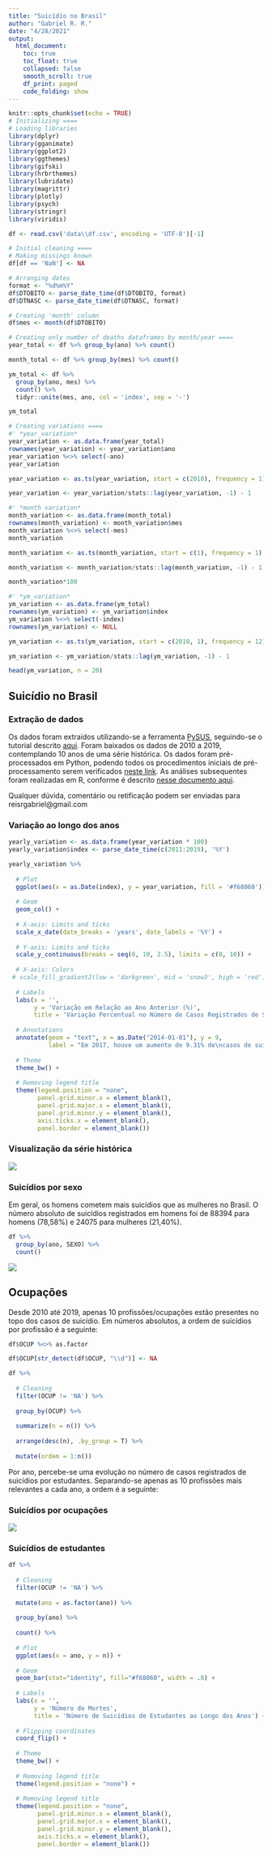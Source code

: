 ```yaml
---
title: "Suicídio no Brasil"
author: "Gabriel R. R."
date: "4/28/2021"
output: 
  html_document:
    toc: true
    toc_float: true
    collapsed: false
    smooth_scroll: true
    df_print: paged
    code_folding: show
---
```


```r
knitr::opts_chunk$set(echo = TRUE)
# Initializing ====
# Loading libraries
library(dplyr)
library(gganimate)
library(ggplot2)
library(ggthemes)
library(gifski)
library(hrbrthemes)
library(lubridate)
library(magrittr)
library(plotly)
library(psych)
library(stringr)
library(viridis)

df <- read.csv('data\\df.csv', encoding = 'UTF-8')[-1]

# Initial cleaning ====
# Making missings known
df[df == 'NaN'] <- NA

# Arranging dates
format <- "%d%m%Y"
df$DTOBITO <- parse_date_time(df$DTOBITO, format)
df$DTNASC <- parse_date_time(df$DTNASC, format)

# Creating 'month' column
df$mes <- month(df$DTOBITO)

# Creating only number of deaths dataframes by month/year ====
year_total <- df %>% group_by(ano) %>% count()

month_total <- df %>% group_by(mes) %>% count()

ym_total <- df %>% 
  group_by(ano, mes) %>% 
  count() %>% 
  tidyr::unite(mes, ano, col = 'index', sep = '-')

ym_total

# Creating variations ====
#' *year_variation*
year_variation <- as.data.frame(year_total)
rownames(year_variation) <- year_variation$ano
year_variation %<>% select(-ano)
year_variation

year_variation <- as.ts(year_variation, start = c(2010), frequency = 1)

year_variation <- year_variation/stats::lag(year_variation, -1) - 1

#' *month variation*
month_variation <- as.data.frame(month_total)
rownames(month_variation) <- month_variation$mes
month_variation %<>% select(-mes)
month_variation

month_variation <- as.ts(month_variation, start = c(1), frequency = 1)

month_variation <- month_variation/stats::lag(month_variation, -1) - 1

month_variation*100

#' *ym_variation*
ym_variation <- as.data.frame(ym_total)
rownames(ym_variation) <- ym_variation$index
ym_variation %<>% select(-index)
rownames(ym_variation) <- NULL

ym_variation <- as.ts(ym_variation, start = c(2010, 1), frequency = 12)

ym_variation <- ym_variation/stats::lag(ym_variation, -1) - 1

head(ym_variation, n = 20)
```

## Suicídio no Brasil

### Extração de dados
Os dados foram extraídos utilizando-se a ferramenta [PySUS](https://github.com/AlertaDengue/PySUS),
seguindo-se o tutorial descrito [aqui](https://medium.com/psicodata/baixando-e-processando-dados-do-datasus-sobre-suic%C3%ADdio-com-python-656afa17f6ad?source=friends_link&sk=4e94866d21707aefec13aafe5923d6f1).
Foram baixados os dados de 2010 a 2019, contemplando 10 anos de uma série histórica. Os dados foram pré-processados em Python, podendo todos os procedimentos iniciais de pré-processamento
serem verificados [neste link](https://github.com/GabrielReisR/suicide_in_brazil/blob/main/getting_pysus_data_2010_2019.ipynb). As análises subsequentes foram realizadas em R, conforme é descrito
[nesse documento aqui](https://github.com/GabrielReisR/suicide_in_brazil/blob/main/analyses.R).

Qualquer dúvida, comentário ou retificação podem ser enviadas para reisrgabriel@gmail.com

### Variação ao longo dos anos

```r
yearly_variation <- as.data.frame(year_variation * 100)
yearly_variation$index <- parse_date_time(c(2011:2019), '%Y')

yearly_variation %>% 
  
  # Plot
  ggplot(aes(x = as.Date(index), y = year_variation, fill = '#f68060')) +
  
  # Geom
  geom_col() +
  
  # X-axis: Limits and ticks
  scale_x_date(date_breaks = 'years', date_labels = '%Y') +
  
  # Y-axis: Limits and ticks
  scale_y_continuous(breaks = seq(0, 10, 2.5), limits = c(0, 10)) +
  
  # X-axis: Colors
 # scale_fill_gradient2(low = 'darkgreen', mid = 'snow3', high = 'red') +
  
  # Labels
  labs(x = '',
       y = 'Variação em Relação ao Ano Anterior (%)',
       title = 'Variação Percentual no Número de Casos Registrados de Suicídio no Brasil por Ano') +
  
  # Annotations
  annotate(geom = "text", x = as.Date("2014-01-01"), y = 9,
           label = "Em 2017, houve um aumento de 9.31% de\ncasos de suicídio em comparação a 2016.") +
  
  # Theme
  theme_bw() +
  
  # Removing legend title
  theme(legend.position = "none",
        panel.grid.minor.x = element_blank(),
        panel.grid.major.x = element_blank(),
        panel.grid.minor.y = element_blank(),
        axis.ticks.x = element_blank(),
        panel.border = element_blank())
```

### Visualização da série histórica

![](D:/Data Science/Projetos/suicide_in_brazil/figures/suicides_across_years.gif) 

### Suicídios por sexo

Em geral, os homens cometem mais suicídios que as mulheres no Brasil. O número absoluto de suicídios registrados em homens foi de 88394 para homens (78,58%) e 24075	para mulheres (21,40%).

```r
df %>% 
  group_by(ano, SEXO) %>% 
  count()
```

![](D:/Data Science/Projetos/suicide_in_brazil/figures/suicides_by_sex_by_year.gif)

## Ocupações

Desde 2010 até 2019, apenas 10 profissões/ocupações estão presentes no topo dos casos de suicídio. Em números absolutos, a ordem de suicídios por profissão é a seguinte:

```r
df$OCUP %<>% as.factor

df$OCUP[str_detect(df$OCUP, "\\d")] <- NA

df %>%
  
  # Cleaning
  filter(OCUP != 'NA') %>% 
  
  group_by(OCUP) %>% 
  
  summarize(n = n()) %>%
  
  arrange(desc(n), .by_group = T) %>% 
  
  mutate(ordem = 1:n())
```

Por ano, percebe-se uma evolução no número de casos registrados de suicídios por estudantes. Separando-se apenas as 10 profissões mais relevantes a cada ano, a ordem é a seguinte:

### Suicídios por ocupações
![](D:/Data Science/Projetos/suicide_in_brazil/figures/suicides_by_ocup.gif) 

### Suicídios de estudantes
```r
df %>%
  
  # Cleaning
  filter(OCUP != 'NA') %>% 
  
  mutate(ano = as.factor(ano)) %>% 
  
  group_by(ano) %>% 
  
  count() %>%
  
  # Plot
  ggplot(aes(x = ano, y = n)) +
  
  # Geom
  geom_bar(stat="identity", fill="#f68060", width = .8) +
  
  # Labels
  labs(x = '',
       y = 'Número de Mortes',
       title = 'Número de Suicídios de Estudantes ao Longo dos Anos') +
  
  # Flipping coordinates
  coord_flip() +
  
  # Theme
  theme_bw() +
  
  # Removing legend title
  theme(legend.position = "none") + 
  
  # Removing legend title
  theme(legend.position = "none",
        panel.grid.minor.x = element_blank(),
        panel.grid.major.x = element_blank(),
        panel.grid.minor.y = element_blank(),
        axis.ticks.x = element_blank(),
        panel.border = element_blank())
```

